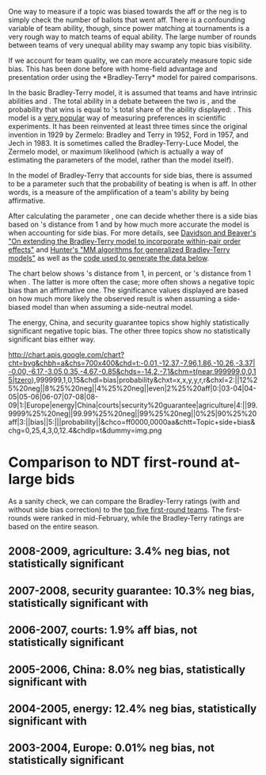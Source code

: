 One way to measure if a topic was biased towards the aff or the neg is to simply check the number of ballots that went aff. There is a confounding variable of team ability, though, since power matching at tournaments is a very rough way to match teams of equal ability. The large number of rounds between teams of very unequal ability may swamp any topic bias visibility.

If we account for team quality, we can more accurately measure topic side bias. This has been done before with home-field advantage and presentation order using the *Bradley-Terry* model for paired comparisons.

In the basic Bradley-Terry model, it is assumed that teams {{{i}}} and {{{j}}} have intrinsic abilities {{{pi}}} and {{{pj}}}. The total ability in a debate between the two is {{{pi+pj}}}, and the probability that {{{i}}} wins is equal to {{{i}}}'s total share of the ability displayed: {{{pi/(pi+pj)}}}. This model is a [http://scholar.google.com/scholar?q=%22bradley-terry%22 very popular] way of measuring preferences in scientific experiments. It has been reinvented at least three times since the original invention in 1929 by Zermelo: Bradley and Terry in 1952, Ford in 1957, and Jech in 1983. It is sometimes called the Bradley-Terry-Luce Model, the Zermelo model, or maximum likelihood (which is actually a way of estimating the parameters of the model, rather than the model itself).

In the model of Bradley-Terry that accounts for side bias, there is assumed to be a parameter {{{t}}} such that the probability of {{{i}}} beating {{{j}}} is {{{(t * pi)/(t*pi + pj)}}} when {{{i}}} is aff. In other words, {{{t}}} is a measure of the amplification of a team's ability by being affirmative. 

After calculating the parameter {{{t}}}, one can decide whether there is a side bias based on {{{t}}}'s distance from 1 and by how much more accurate the model is when accounting for side bias. For more details, see [http://scholar.google.com/scholar?cluster=6050716066748286974 Davidson and Beaver's "On extending the Bradley-Terry model to incorporate within-pair order effects"] and [http://scholar.google.com/scholar?cluster=1036704245272414243 Hunter's "MM algorithms for generalized Bradley-Terry models"] as well as the [http://code.google.com/p/anumbersgame/source/browse/trunk/tests/fair-bets code used to generate the data below].

The chart below shows {{{t}}}'s distance from 1, in percent, or {{{(1/t)}}}'s distance from 1 when {{{t < 1}}}. The latter is more often the case; {{{t}}} more often shows a negative topic bias than an affirmative one. The significance values displayed are based on how much more likely the observed result is when assuming a side-biased model than when assuming a side-neutral model.

The energy, China, and security guarantee topics show highly statistically significant negative topic bias. The other three topics show no statistically significant bias either way.

http://chart.apis.google.com/chart?cht=bvg&chbh=a&chs=700x400&chd=t:-0.01,-12.37,-7.96,1.86,-10.26,-3.37|-0.00,-6.17,-3.05,0.35,-4.67,-0.85&chds=-14,2,-7,1&chm=t(near,999999,0,0,15|tzero),999999,1,0,15&chdl=bias|probability&chxt=x,x,y,y,r,r&chxl=2:||12%25%20neg||8%25%20neg||4%25%20neg||even|2%25%20aff|0:|03-04|04-05|05-06|06-07|07-08|08-09|1:|Europe|energy|China|courts|security%20guarantee|agriculture|4:||99.9999%25%20neg||99.99%25%20neg||99%25%20neg||0%25|90%25%20aff|3:||bias||5:|||probability||&chco=ff0000,0000aa&chtt=Topic+side+bias&chg=0,25,4,3,0,12.4&chdlp=t&dummy=img.png

=Comparison to NDT first-round at-large bids=

As a sanity check, we can compare the Bradley-Terry ratings (with and without side bias correction) to the [http://groups.wfu.edu/NDT/HistoricalLists/copeland.html top five first-round teams]. The first-rounds were ranked in mid-February, while the Bradley-Terry ratings are based on the entire season.

==2008-2009, agriculture: 3.4% neg bias, not statistically significant==

<wiki:gadget url="http://www.google.com/ig/modules/simple-table.xml" height="290" width="850" border="0" up__table_query_url="http://spreadsheets.google.com/tq?key=0Ar__ITZ_kU5fdHl5MlFZcFpSN0Z4bGp6SlNjTFpCUFE&range=A1:F7&gid=5&headers=-1" up__table_query_refresh_interval="300" up_disableHtml="0"/> 

==2007-2008, security guarantee: 10.3% neg bias, statistically significant with {{{p < 1/40,000}}} ==

<wiki:gadget url="http://www.google.com/ig/modules/simple-table.xml" height="340" width="800" border="0" up__table_query_url="http://spreadsheets.google.com/tq?range=A1:F7&headers=-1&key=0Ar__ITZ_kU5fdHl5MlFZcFpSN0Z4bGp6SlNjTFpCUFE&gid=4" up__table_query_refresh_interval="300" up_disableHtml="0"/> 

==2006-2007, courts: 1.9% aff bias, not statistically significant==

<wiki:gadget url="http://www.google.com/ig/modules/simple-table.xml" height="270" width="800" border="0" up__table_query_url="http://spreadsheets.google.com/tq?key=0Ar__ITZ_kU5fdHl5MlFZcFpSN0Z4bGp6SlNjTFpCUFE&range=A1:F6&gid=3&headers=-1" up__table_query_refresh_interval="300" up_disableHtml="0"/> 

==2005-2006, China: 8.0% neg bias, statistically significant with {{{p < 1/1000}}} ==

<wiki:gadget url="http://www.google.com/ig/modules/simple-table.xml" height="290" width="800" border="0" up__table_query_url="http://spreadsheets.google.com/tq?key=0Ar__ITZ_kU5fdHl5MlFZcFpSN0Z4bGp6SlNjTFpCUFE&range=A1:F8&gid=2&headers=-1" up__table_query_refresh_interval="300" up_disableHtml="0"/> 

==2004-2005, energy: 12.4% neg bias, statistically significant with {{{p < 1/1,000,000}}} ==

<wiki:gadget url="http://www.google.com/ig/modules/simple-table.xml" height="360" width="800" border="0" up__table_query_url="http://spreadsheets.google.com/tq?range=A1:F9&headers=1&key=0Ar__ITZ_kU5fdHl5MlFZcFpSN0Z4bGp6SlNjTFpCUFE&gid=0" up__table_query_refresh_interval="300" up_disableHtml="0"/> 

==2003-2004, Europe: 0.01% neg bias, not statistically significant==

<wiki:gadget url="http://www.google.com/ig/modules/simple-table.xml" height="290" width="800" border="0" up__table_query_url="http://spreadsheets.google.com/tq?key=0Ar__ITZ_kU5fdHl5MlFZcFpSN0Z4bGp6SlNjTFpCUFE&range=A1:F6&gid=1&headers=-1" up__table_query_refresh_interval="300" up_disableHtml="0"/> 
